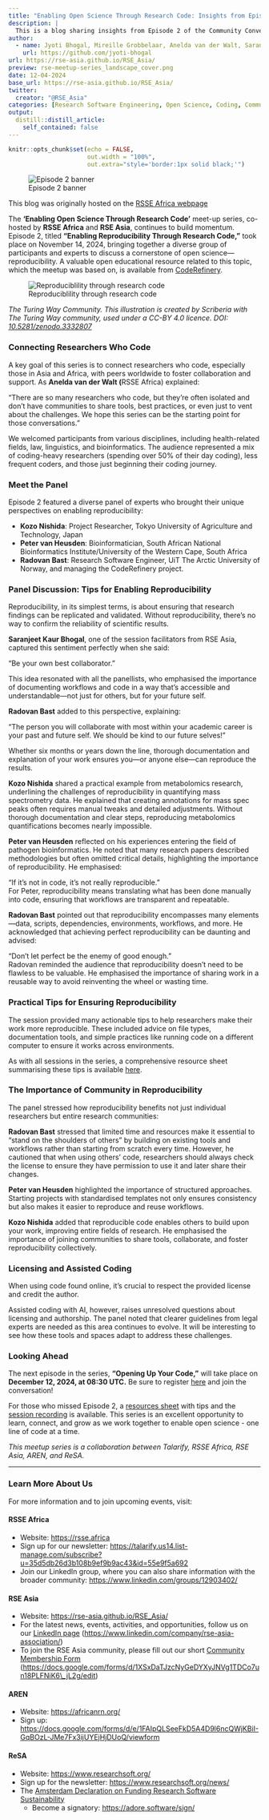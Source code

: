 ```yaml
---
title: "Enabling Open Science Through Research Code: Insights from Episode 2 - Enabling Reproducibility through Research Code"
description: |
  This is a blog sharing insights from Episode 2 of the Community Conversation series 'Enabling Open Science Through Research Code'.
author:
  - name: Jyoti Bhogal, Mireille Grobbelaar, Anelda van der Walt, Saranjeet Kaur Bhogal
    url: https://github.com/jyoti-bhogal
url: https://rse-asia.github.io/RSE_Asia/
preview: rse-meetup-series_landscape_cover.png
date: 12-04-2024
base_url: https://rse-asia.github.io/RSE_Asia/
twitter:
  creator: "@RSE_Asia"
categories: [Research Software Engineering, Open Science, Coding, Community Building, Experience Blog]
output:
  distill::distill_article:
    self_contained: false
---
```


```r
knitr::opts_chunk$set(echo = FALSE,
                      out.width = "100%",
                      out.extra="style='border:1px solid black;'")
```

![Episode 2 banner](banner_episode_2.png)

This blog was originally hosted on the [RSSE Africa webpage](https://rsse.africa/post/2024/12/open-science-episode2/)

The **‘Enabling Open Science Through Research Code’** meet-up series, co-hosted by **RSSE Africa** and **RSE Asia**, continues to build momentum. Episode 2, titled **"Enabling Reproducibility Through Research Code,"** took place on November 14, 2024, bringing together a diverse group of participants and experts to discuss a cornerstone of open science—reproducibility. A valuable open educational resource related to this topic, which the meetup was based on, is available from [CodeRefinery](https://coderefinery.github.io/reproducible-research/). 

![Reproduciblility through research code](reproducible_research_code.png)

*The Turing Way Community. This illustration is created by Scriberia with The Turing Way community, used under a CC-BY 4.0 licence. DOI: [10.5281/zenodo.3332807](https://doi.org/10.5281/zenodo.3332807)*  

### **Connecting Researchers Who Code**

A key goal of this series is to connect researchers who code, especially those in Asia and Africa, with peers worldwide to foster collaboration and support. As **Anelda van der Walt (**RSSE Africa) explained:

“There are so many researchers who code, but they’re often isolated and don’t have communities to share tools, best practices, or even just to vent about the challenges. We hope this series can be the starting point for those conversations.”

We welcomed participants from various disciplines, including health-related fields, law, linguistics, and bioinformatics. The audience represented a mix of coding-heavy researchers (spending over 50% of their day coding), less frequent coders, and those just beginning their coding journey.

### **Meet the Panel**

Episode 2 featured a diverse panel of experts who brought their unique perspectives on enabling reproducibility:

* **Kozo Nishida**: Project Researcher, Tokyo University of Agriculture and Technology, Japan  
* **Peter van Heusden**: Bioinformatician, South African National Bioinformatics Institute/University of the Western Cape, South Africa  
* **Radovan Bast**: Research Software Engineer, UiT The Arctic University of Norway, and managing the CodeRefinery project.

### **Panel Discussion: Tips for Enabling Reproducibility**

Reproducibility, in its simplest terms, is about ensuring that research findings can be replicated and validated. Without reproducibility, there’s no way to confirm the reliability of scientific results.

**Saranjeet Kaur Bhogal**, one of the session facilitators from RSE Asia, captured this sentiment perfectly when she said:

"Be your own best collaborator."

This idea resonated with all the panellists, who emphasised the importance of documenting workflows and code in a way that’s accessible and understandable—not just for others, but for your future self.

**Radovan Bast** added to this perspective, explaining:

"The person you will collaborate with most within your academic career is your past and future self. We should be kind to our future selves\!"

Whether six months or years down the line, thorough documentation and explanation of your work ensures you—or anyone else—can reproduce the results.

**Kozo Nishida** shared a practical example from metabolomics research, underlining the challenges of reproducibility in quantifying mass spectrometry data. He explained that creating annotations for mass spec peaks often requires manual tweaks and detailed adjustments. Without thorough documentation and clear steps, reproducing metabolomics quantifications becomes nearly impossible.

**Peter van Heusden** reflected on his experiences entering the field of pathogen bioinformatics. He noted that many research papers described methodologies but often omitted critical details, highlighting the importance of reproducibility. He emphasised:

“If it’s not in code, it’s not really reproducible.”  
For Peter, reproducibility means translating what has been done manually into code, ensuring that workflows are transparent and repeatable.

**Radovan Bast** pointed out that reproducibility encompasses many elements—data, scripts, dependencies, environments, workflows, and more. He acknowledged that achieving perfect reproducibility can be daunting and advised:

“Don’t let perfect be the enemy of good enough.”  
Radovan reminded the audience that reproducibility doesn’t need to be flawless to be valuable. He emphasised the importance of sharing work in a reusable way to avoid reinventing the wheel or wasting time.

### **Practical Tips for Ensuring Reproducibility**

The session provided many actionable tips to help researchers make their work more reproducible. These included advice on file types, documentation tools, and simple practices like running code on a different computer to ensure it works across environments.

As with all sessions in the series, a comprehensive resource sheet summarising these tips is available [here](https://doi.org/10.5281/zenodo.14195613). 

### **The Importance of Community in Reproducibility**

The panel stressed how reproducibility benefits not just individual researchers but entire research communities:

**Radovan Bast** stressed that limited time and resources make it essential to "stand on the shoulders of others" by building on existing tools and workflows rather than starting from scratch every time. However, he cautioned that when using others’ code, researchers should always check the license to ensure they have permission to use it and later share their changes.

**Peter van Heusden** highlighted the importance of structured approaches. Starting projects with standardised templates not only ensures consistency but also makes it easier to reproduce and reuse workflows.

**Kozo Nishida** added that reproducible code enables others to build upon your work, improving entire fields of research. He emphasised the importance of joining communities to share tools, collaborate, and foster reproducibility collectively.

### **Licensing and Assisted Coding**

When using code found online, it’s crucial to respect the provided license and credit the author.

Assisted coding with AI, however, raises unresolved questions about licensing and authorship. The panel noted that clearer guidelines from legal experts are needed as this area continues to evolve. It will be interesting to see how these tools and spaces adapt to address these challenges.

### **Looking Ahead**

The next episode in the series, **"Opening Up Your Code,"** will take place on **December 12, 2024, at 08:30 UTC.** Be sure to register [here](https://rsse.africa/events-rsse-africa/2024-12-12/) and join the conversation\!

For those who missed Episode 2, a [resources sheet](https://zenodo.org/records/14195614) with tips and the [session recording](https://youtu.be/y0z324Jwn4Y) is available. This series is an excellent opportunity to learn, connect, and grow as we work together to enable open science \- one line of code at a time.

*This meetup series is a collaboration between Talarify, RSSE Africa, RSE Asia, AREN, and ReSA.* 

------------------------------------------------------------------------

### **Learn More About Us**

For more information and to join upcoming events, visit:

#### RSSE Africa

-   Website: <https://rsse.africa>\
-   Sign up for our newsletter: <https://talarify.us14.list-manage.com/subscribe?u=35d5db26d3b108b9ef9b9ac43&id=55e9f5a692>\
-   Join our LinkedIn group, where you can also share information with the broader community: <https://www.linkedin.com/groups/12903402/>

#### RSE Asia

-   Website: <https://rse-asia.github.io/RSE_Asia/>\
-   For the latest news, events, activities, and opportunities, follow us on our [LinkedIn page](https://www.linkedin.com/company/rse-asia-association/) (<https://www.linkedin.com/company/rse-asia-association/>)\
-   To join the RSE Asia community, please fill out our short [Community Membership Form](https://docs.google.com/forms/d/1XSxDaTJzcNyGeDYXyJNVg1TDCo7un18PLFNiK6_jL2g/edit) ([https://docs.google.com/forms/d/1XSxDaTJzcNyGeDYXyJNVg1TDCo7un18PLFNiK6\\\_jL2g/edit](https://docs.google.com/forms/d/1XSxDaTJzcNyGeDYXyJNVg1TDCo7un18PLFNiK6_jL2g/edit){.uri})

#### AREN

-   Website: <https://africanrn.org/>\
-   Sign up: <https://docs.google.com/forms/d/e/1FAIpQLSeeFkD5A4D9l6ncQWjKBiI-GqBOzL-JMe7Fx3ijUYEjHjDUoQ/viewform>

#### ReSA

-   Website: <https://www.researchsoft.org/>\
-   Sign up for the newsletter: <https://www.researchsoft.org/news/>\
-   The [Amsterdam Declaration on Funding Research Software Sustainability](https://ogyaqy.clicks.mlsend.com/ty/c/eyJ2Ijoie1wiYVwiOjc3ODEyOSxcImxcIjoxMzM1MDk5NDcxNDA4Njc3OTMsXCJyXCI6MTMzNTA5OTQ4NTg4OTUwNzkzfSIsInMiOiJiMTU2Y2FhYzI3YjQyZjI1In0)
    -   Become a signatory: <https://adore.software/sign/>

